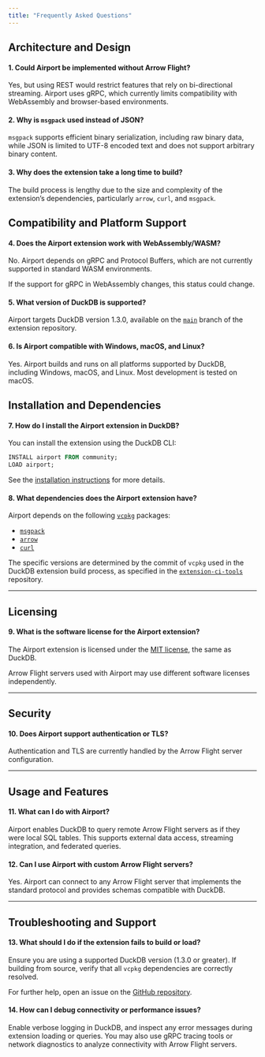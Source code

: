 ```yaml
---
title: "Frequently Asked Questions"
---
```


## Architecture and Design

#### 1. Could Airport be implemented without Arrow Flight?

  Yes, but using REST would restrict features that rely on bi-directional streaming. Airport uses gRPC, which currently limits compatibility with WebAssembly and browser-based environments.

#### 2. Why is `msgpack` used instead of JSON?

  `msgpack` supports efficient binary serialization, including raw binary data, while JSON is limited to UTF-8 encoded text and does not support arbitrary binary content.

#### 3. Why does the extension take a long time to build?

  The build process is lengthy due to the size and complexity of the extension’s dependencies, particularly `arrow`, `curl`, and `msgpack`.

## Compatibility and Platform Support

#### 4. Does the Airport extension work with WebAssembly/WASM?

  No. Airport depends on gRPC and Protocol Buffers, which are not currently supported in standard WASM environments.

  If the support for gRPC in WebAssembly changes, this status could change.

#### 5. What version of DuckDB is supported?

  Airport targets DuckDB version 1.3.0, available on the [`main`](https://github.com/Query-farm/duckdb-airport-extension/tree/main) branch of the extension repository.

#### 6. Is Airport compatible with Windows, macOS, and Linux?

  Yes. Airport builds and runs on all platforms supported by DuckDB, including Windows, macOS, and Linux. Most development is tested on macOS.

## Installation and Dependencies

#### 7. How do I install the Airport extension in DuckDB?

  You can install the extension using the DuckDB CLI:

  ```sql
  INSTALL airport FROM community;
  LOAD airport;
  ```

  See the [installation instructions](https://github.com/Query-farm/duckdb-airport-extension#installation) for more details.

#### 8. What dependencies does the Airport extension have?

Airport depends on the following [`vcpkg`](https://vcpkg.io/en/) packages:

- [`msgpack`](https://vcpkg.io/en/package/msgpack.html)
- [`arrow`](https://vcpkg.io/en/package/arrow.html)
- [`curl`](https://vcpkg.io/en/package/curl.html)

The specific versions are determined by the commit of `vcpkg` used in the DuckDB extension build process, as specified in the [`extension-ci-tools`](https://github.com/duckdb/extension-ci-tools) repository.

---

## Licensing

#### 9. What is the software license for the Airport extension?

The Airport extension is licensed under the [MIT license](https://opensource.org/licenses/MIT), the same as DuckDB.

Arrow Flight servers used with Airport may use different software licenses independently.

---

## Security

#### 10. Does Airport support authentication or TLS?

Authentication and TLS are currently handled by the Arrow Flight server configuration.

---

## Usage and Features

#### 11. What can I do with Airport?

Airport enables DuckDB to query remote Arrow Flight servers as if they were local SQL tables. This supports external data access, streaming integration, and federated queries.

#### 12. Can I use Airport with custom Arrow Flight servers?

Yes. Airport can connect to any Arrow Flight server that implements the standard protocol and provides schemas compatible with DuckDB.

---

## Troubleshooting and Support

#### 13. What should I do if the extension fails to build or load?

Ensure you are using a supported DuckDB version (1.3.0 or greater). If building from source, verify that all `vcpkg` dependencies are correctly resolved.

For further help, open an issue on the [GitHub repository](https://github.com/Query-farm/duckdb-airport-extension/issues).

#### 14. How can I debug connectivity or performance issues?

Enable verbose logging in DuckDB, and inspect any error messages during extension loading or queries. You may also use gRPC tracing tools or network diagnostics to analyze connectivity with Arrow Flight servers.
